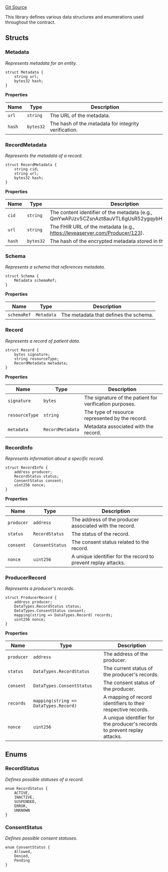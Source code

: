
<HeaderTitle title="Data Types(Libraries)" />

[Git Source](https://github.com/LED-UP/LED-UP-SMART-CONTRACTS/blob/46bc8208caaf3c05f42bbf95751a615170476620/src/library/DataTypes.sol)

This library defines various data structures and enumerations used throughout the contract.

## Structs

### Metadata

_Represents metadata for an entity._

```solidity
struct Metadata {
    string url;
    bytes32 hash;
}
```

**Properties**

| Name   | Type      | Description                                          |
| ------ | --------- | ---------------------------------------------------- |
| `url`  | `string`  | The URL of the metadata.                             |
| `hash` | `bytes32` | The hash of the metadata for integrity verification. |

### RecordMetadata

_Represents the metadata of a record._

```solidity
struct RecordMetadata {
    string cid;
    string url;
    bytes32 hash;
}
```

**Properties**

| Name   | Type      | Description                                                                                    |
| ------ | --------- | ---------------------------------------------------------------------------------------------- |
| `cid`  | `string`  | The content identifier of the metadata (e.g., QmYwAPJzv5CZsnAzt8auVTL6gUsR52ygqybH3QW3sF9S5A). |
| `url`  | `string`  | The FHIR URL of the metadata (e.g., https://leveaserver.com/Producer/123).                     |
| `hash` | `bytes32` | The hash of the encrypted metadata stored in the CID URL.                                      |

### Schema

_Represents a schema that references metadata._

```solidity
struct Schema {
    Metadata schemaRef;
}
```

**Properties**

| Name        | Type       | Description                           |
| ----------- | ---------- | ------------------------------------- |
| `schemaRef` | `Metadata` | The metadata that defines the schema. |

### Record

_Represents a record of patient data._

```solidity
struct Record {
    bytes signature;
    string resourceType;
    RecordMetadata metadata;
}
```

**Properties**

| Name           | Type             | Description                                             |
| -------------- | ---------------- | ------------------------------------------------------- |
| `signature`    | `bytes`          | The signature of the patient for verification purposes. |
| `resourceType` | `string`         | The type of resource represented by the record.         |
| `metadata`     | `RecordMetadata` | Metadata associated with the record.                    |

### RecordInfo

_Represents information about a specific record._

```solidity
struct RecordInfo {
    address producer;
    RecordStatus status;
    ConsentStatus consent;
    uint256 nonce;
}
```

**Properties**

| Name       | Type            | Description                                                   |
| ---------- | --------------- | ------------------------------------------------------------- |
| `producer` | `address`       | The address of the producer associated with the record.       |
| `status`   | `RecordStatus`  | The status of the record.                                     |
| `consent`  | `ConsentStatus` | The consent status related to the record.                     |
| `nonce`    | `uint256`       | A unique identifier for the record to prevent replay attacks. |

### ProducerRecord

_Represents a producer's records._

```solidity
struct ProducerRecord {
    address producer;
    DataTypes.RecordStatus status;
    DataTypes.ConsentStatus consent;
    mapping(string => DataTypes.Record) records;
    uint256 nonce;
}
```

**Properties**

| Name       | Type                                  | Description                                                               |
| ---------- | ------------------------------------- | ------------------------------------------------------------------------- |
| `producer` | `address`                             | The address of the producer.                                              |
| `status`   | `DataTypes.RecordStatus`              | The current status of the producer's records.                             |
| `consent`  | `DataTypes.ConsentStatus`             | The consent status of the producer.                                       |
| `records`  | `mapping(string => DataTypes.Record)` | A mapping of record identifiers to their respective records.              |
| `nonce`    | `uint256`                             | A unique identifier for the producer's records to prevent replay attacks. |

## Enums

### RecordStatus

_Defines possible statuses of a record._

```solidity
enum RecordStatus {
    ACTIVE,
    INACTIVE,
    SUSPENDED,
    ERROR,
    UNKNOWN
}
```

### ConsentStatus

_Defines possible consent statuses._

```solidity
enum ConsentStatus {
    Allowed,
    Denied,
    Pending
}
```
